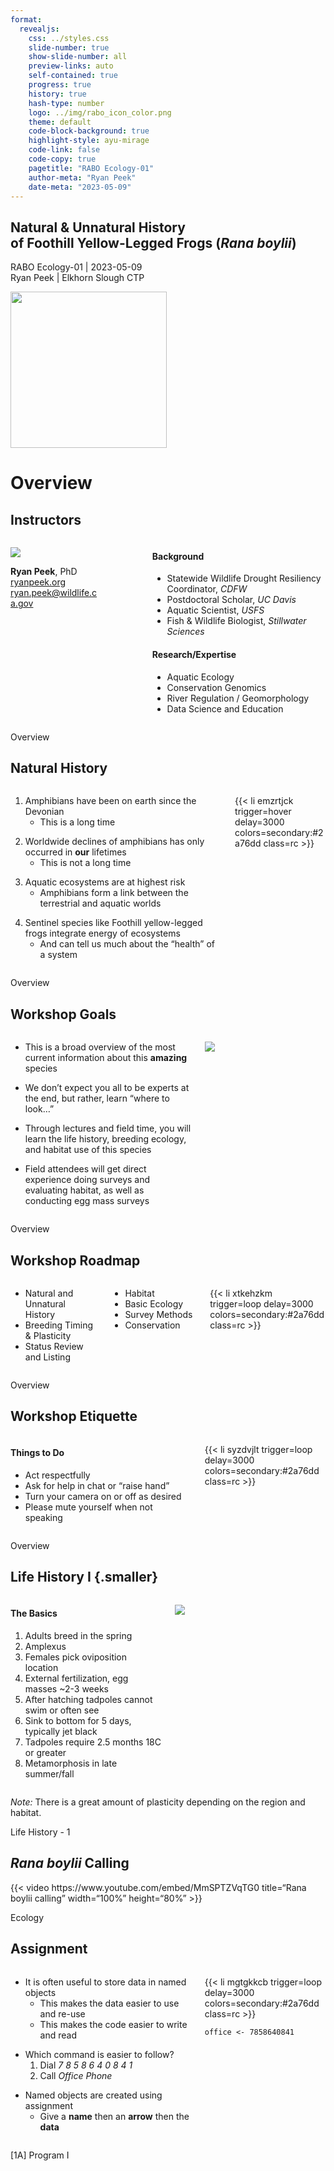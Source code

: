 ```yaml
---
format: 
  revealjs:
    css: ../styles.css
    slide-number: true
    show-slide-number: all
    preview-links: auto
    self-contained: true
    progress: true
    history: true
    hash-type: number
    logo: ../img/rabo_icon_color.png
    theme: default
    code-block-background: true
    highlight-style: ayu-mirage
    code-link: false
    code-copy: true
    pagetitle: "RABO Ecology-01"
    author-meta: "Ryan Peek"
    date-meta: "2023-05-09"
---
```


::: {.my-title}
# [Natural]{.blue} & Unnatural History<br />of Foothill Yellow-Legged Frogs (*Rana boylii*)

::: {.my-grey}
[RABO Ecology-01 | 2023-05-09]{}<br />
[Ryan Peek | Elkhorn Slough CTP]{}
:::

![](../img/rabo_adult_dark_transparent.png){.absolute bottom=0 right=0 width=250}
:::

<!-- Overview -->

# Overview

## Instructors {.smaller}

::: {.columns .pv4}
::: {.column width="30%"}
::: {.tc}
![](../img/ryan_gill_netting_seki.png ){.br-100}

**Ryan Peek**, PhD<br /> [ryanpeek.org](https://ryanpeek.org)<br /> [ryan.peek\@wildlife.ca.gov](mailto:ryan.peek@wildlife.ca.gov)
:::
:::

::: {.column width="10%"}
:::

::: {.column width="60%"}
::: {.fragment}
#### Background

-   [Statewide Wildlife Drought Resiliency Coordinator]{.b .green}, *CDFW*
-   Postdoctoral Scholar, *UC Davis*
-   Aquatic Scientist, *USFS*
-   Fish & Wildlife Biologist, *Stillwater Sciences*
:::
::: {.fragment .mt1}
#### Research/Expertise

-   Aquatic Ecology
-   Conservation Genomics
-   River Regulation / Geomorphology
-   [Data Science]{.b} and Education
:::
:::
:::

::: footer
Overview
:::

## Natural History {.smaller}

::: {.columns .pv4}
::: {.column width="70%"}
1.  Amphibians have been on [earth]{.b .blue} since the [Devonian]{.b .green} 
    -   This is a long time

::: {.fragment .mt1}
2.  Worldwide declines of [amphibians]{.b .orange} has only occurred in **our** lifetimes
    -   This is not a long time
:::

::: {.fragment .mt1}
3.  [Aquatic ecosystems]{.b .blue} are at highest risk
    -   Amphibians form a link between the terrestrial and aquatic worlds
:::

::: {.fragment .mt1}
4.  [Sentinel]{.b .gold} species like Foothill yellow-legged frogs integrate energy of ecosystems
    - And can tell us much about the "health" of a system
:::
:::

::: {.column .tc .pv5 .relative width="30%"}
{{< li emzrtjck trigger=hover delay=3000 colors=secondary:#2a76dd class=rc >}}
:::
:::

::: footer
Overview
:::

## Workshop Goals {.smaller}

::: {.columns .pv4}
::: {.column width="60%"}
-   This is a broad overview of the most current information about this **amazing** species

::: {.fragment .mt1}
-   We don't expect you all to be experts at the end, but rather, learn "[where to look...]{.b .blue}"
:::

::: {.fragment .mt1}
-   Through [lectures]{.b .blue} and [field time]{.b .green}, you will learn the life history, breeding ecology, and habitat use of this species
:::

::: {.fragment .mt1}
-   Field attendees will get direct [experience]{.b .green} doing surveys and evaluating habitat, as well as conducting egg mass surveys
:::

:::

::: {.column .tc .pv5 width="40%"}


![](../img/rabo_eggs_sfy_dark.jpg){.br-100}

:::
:::

::: footer
Overview
:::

## Workshop Roadmap {.smaller}

::: {.columns .pv4}
::: {.column width="30%" .incremental}
 
 - Natural and Unnatural History
 - Breeding Timing & Plasticity
 - Status Review and Listing

 
:::
::: {.column width="30%" .incremental}
 
 - Habitat
 - Basic Ecology
 - Survey Methods
 - Conservation
 
:::
::: {.column .tc .pv4 width="40%"}
{{< li xtkehzkm trigger=loop delay=3000 colors=secondary:#2a76dd class=rc >}}
:::
:::

::: footer
Overview
:::

## Workshop Etiquette {.smaller}

::: {.columns .pv4}
::: {.column width="60%"}
#### [Things to Do]{.green}

::: {.incremental}
-   Act respectfully
-   Ask for help in chat or "raise hand"
-   Turn your camera on or off as desired
-   Please mute yourself when not speaking
:::
:::

::: {.column .tc .pv5 width="40%"}
{{< li syzdvjlt trigger=loop delay=3000 colors=secondary:#2a76dd class=rc >}}
:::
:::

::: footer
Overview
:::

## Life History I {.smaller}{background-color="black"}

::: {.columns .pv4}
::: {.column .pr4 width="50%"}
#### The Basics

1. Adults breed in the spring
2. Amplexus
3. Females pick oviposition location
4. External fertilization, egg masses ~2-3 weeks
5. After hatching tadpoles cannot swim or often see
6. Sink to bottom for 5 days, typically jet black
7. Tadpoles require 2.5 months 18C or greater
8. Metamorphosis in late summer/fall

:::

::: {.column width="50%"}

![](../img/rabo_egg_mass_gos22.jpg)

:::
:::

::: aside
*Note:* There is a great amount of plasticity depending on the region and habitat.
:::

::: footer
Life History - 1
:::


## *Rana boylii* Calling

<!-- youtube: https://www.youtube.com/embed/MmSPTZVqTG0-->

  {{< video https://www.youtube.com/embed/MmSPTZVqTG0
          title="Rana boylii calling"
          width="100%" height="80%" >}}


::: footer
Ecology
:::


## Assignment {.smaller}

::: {.columns .pv4}
::: {.column width="60%"}
-   It is often useful to store data in [named objects]{.b .green}
    -   This makes the data easier to use and re-use
    -   This makes the code easier to write and read

::: {.fragment .mt1}
-   Which command is easier to follow?
    1.  Dial *7 8 5 8 6 4 0 8 4 1*
    2.  Call *Office Phone*
:::

::: {.fragment .mt1}
-   Named objects are created using [assignment]{.b .blue}
    -   Give a **name** then an **arrow** then the **data**
:::
:::

::: {.column .tc .pv5 width="40%"}
{{< li mgtgkkcb trigger=loop delay=3000 colors=secondary:#2a76dd class=rc >}}

::: {.fragment}
`office <- 7858640841`
:::
:::
:::

::: footer
\[1A\] Program I
:::


